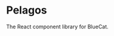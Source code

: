 
<Meta title="Welcome" />

# Pelagos

The React component library for BlueCat.

<div className="welcome-links">
	<a
		className="welcome-link"
		href="https://github.com/bluecatengineering/pelagos-packages/tree/master/packages/pelagos"
		target="_blank">
		<LogoGithub size={24} />
	</a>
	<a className="welcome-link" href="https://www.npmjs.com/package/@bluecateng/pelagos" target="_blank">
		<LogoNpm size={24} />
	</a>
</div>
